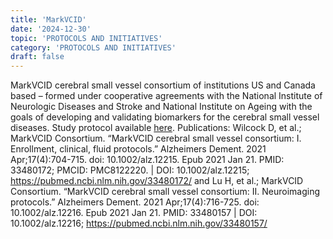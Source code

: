 ```yaml
---
title: 'MarkVCID'
date: '2024-12-30'
topic: 'PROTOCOLS AND INITIATIVES'
category: 'PROTOCOLS AND INITIATIVES'
draft: false
---
```


<span class="font-red">MarkVCID</span> cerebral small vessel consortium of institutions US and Canada based – formed under cooperative agreements with the National Institute of Neurologic Diseases and Stroke and National Institute on Ageing with the goals of developing and validating biomarkers for the cerebral small vessel diseases.
Study protocol available <a className="text-primary-400 underline" href="https://markvcid.partners.org/sites/default/files/external/protocols/MarkVCID_OCTA_VSD_Biomarker_Kit_Protocol_v6.11.20_Final.pdf">here</a>.
<span class="font-bold">Publications</span>: Wilcock D, et al.; MarkVCID Consortium. “MarkVCID cerebral small vessel consortium: I. Enrollment, clinical, fluid protocols.” Alzheimers Dement. 2021 Apr;17(4):704-715.
doi: 10.1002/alz.12215. Epub 2021 Jan 21. PMID: 33480172; PMCID: PMC8122220. | DOI: 10.1002/alz.12215;
<a className="text-primary-400 underline" href="https://pubmed.ncbi.nlm.nih.gov/33480172/">https://pubmed.ncbi.nlm.nih.gov/33480172/</a> and Lu H, et al.; MarkVCID Consortium. “MarkVCID cerebral small vessel consortium: II. Neuroimaging protocols.” Alzheimers Dement. 2021 Apr;17(4):716-725.
doi: 10.1002/alz.12216. Epub 2021 Jan 21. PMID: 33480157 | DOI: 10.1002/alz.12216; <a className="text-primary-400 underline" href="https://pubmed.ncbi.nlm.nih.gov/33480157/">https://pubmed.ncbi.nlm.nih.gov/33480157/</a>

